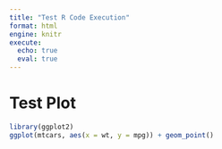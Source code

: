 ```yaml
---
title: "Test R Code Execution"
format: html
engine: knitr
execute: 
  echo: true
  eval: true
---
```


# Test Plot

```r
library(ggplot2)
ggplot(mtcars, aes(x = wt, y = mpg)) + geom_point()
```